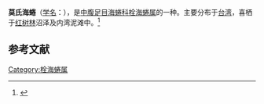 {{Subspeciesbox
| name = 莫氏海蜷
| image = 
| image_width = 
| species = rhizophorarum
| genus = Cerithidea
| authority = A. Adams, 1863
}}
'''莫氏海蜷'''（[[學名|学名]]：{{lang|la|Cerithidea rhizophorarum morchii}}），是[[中腹足目|中腹足目]][[海蜷科|海蜷科]][[栓海蜷属|栓海蜷属]]的一种。主要分布于[[台湾|台湾]]，喜栖于[[红树林|红树林]]沼泽及内湾泥滩中。<ref>{{cite web|url=http://shell.sinica.edu.tw/chinese/shellbase_detail.php?science_no=410|title=国际贝库：莫氏海蜷|publisher=台湾贝类资料库|accessdate=2009-08-11|archive-date=2016-09-20|archive-url=https://web.archive.org/web/20160920041753/http://shell.sinica.edu.tw/chinese/shellbase_detail.php?science_no=410|dead-url=no}}</ref>

== 参考文献 ==
{{reflist}}{{Taxonbar|from=Q18231394}}

[[Category:栓海蜷属|Category:栓海蜷属]]